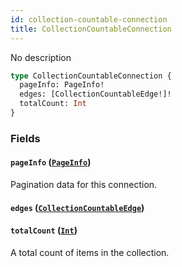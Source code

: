 ```yaml
---
id: collection-countable-connection
title: CollectionCountableConnection
---
```



No description

```graphql
type CollectionCountableConnection {
  pageInfo: PageInfo!
  edges: [CollectionCountableEdge!]!
  totalCount: Int
}
```


### Fields

#### `pageInfo` ([`PageInfo`](../../../developer/api-reference/objects/page-info))

Pagination data for this connection.


#### `edges` ([`CollectionCountableEdge`](../../../developer/api-reference/objects/collection-countable-edge))




#### `totalCount` ([`Int`](../../../developer/api-reference/scalars/int))

A total count of items in the collection.




